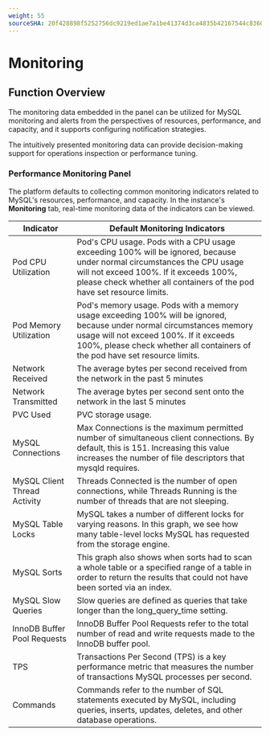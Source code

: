 ```yaml
---
weight: 55
sourceSHA: 20f428898f5252756dc9219ed1ae7a1be41374d3ca4835b42167544c8360ff22
---
```


# Monitoring

## Function Overview

The monitoring data embedded in the panel can be utilized for MySQL monitoring and alerts from the perspectives of resources, performance, and capacity, and it supports configuring notification strategies.

The intuitively presented monitoring data can provide decision-making support for operations inspection or performance tuning.

### Performance Monitoring Panel

The platform defaults to collecting common monitoring indicators related to MySQL's resources, performance, and capacity. In the instance's **Monitoring** tab, real-time monitoring data of the indicators can be viewed.

| Indicator                    | Default Monitoring Indicators                                                                                                                                                                                                                                         |
| ---------------------------- | --------------------------------------------------------------------------------------------------------------------------------------------------------------------------------------------------------------------------------------------------------------------- |
| Pod CPU Utilization          | Pod's CPU usage. Pods with a CPU usage exceeding 100% will be ignored, because under normal circumstances the CPU usage will not exceed 100%. If it exceeds 100%, please check whether all containers of the pod have set resource limits.                           |
| Pod Memory Utilization       | Pod's memory usage. Pods with a memory usage exceeding 100% will be ignored, because under normal circumstances memory usage will not exceed 100%. If it exceeds 100%, please check whether all containers of the pod have set resource limits.                       |
| Network Received             | The average bytes per second received from the network in the past 5 minutes                                                                                                                                                                                        |
| Network Transmitted          | The average bytes per second sent onto the network in the last 5 minutes                                                                                                                                                                                            |
| PVC Used                     | PVC storage usage.                                                                                                                                                                                                                                                   |
| MySQL Connections            | Max Connections is the maximum permitted number of simultaneous client connections. By default, this is 151. Increasing this value increases the number of file descriptors that mysqld requires.                                                                      |
| MySQL Client Thread Activity | Threads Connected is the number of open connections, while Threads Running is the number of threads that are not sleeping.                                                                                                                                       |
| MySQL Table Locks            | MySQL takes a number of different locks for varying reasons. In this graph, we see how many table-level locks MySQL has requested from the storage engine.                                                                                                          |
| MySQL Sorts                  | This graph also shows when sorts had to scan a whole table or a specified range of a table in order to return the results that could not have been sorted via an index.                                                                                             |
| MySQL Slow Queries           | Slow queries are defined as queries that take longer than the long\_query\_time setting.                                                                                                                                                                          |
| InnoDB Buffer Pool Requests  | InnoDB Buffer Pool Requests refer to the total number of read and write requests made to the InnoDB buffer pool.                                                                                                                                                   |
| TPS                          | Transactions Per Second (TPS) is a key performance metric that measures the number of transactions MySQL processes per second.                                                                                                                                     |
| Commands                     | Commands refer to the number of SQL statements executed by MySQL, including queries, inserts, updates, deletes, and other database operations.                                                                                                                        |
